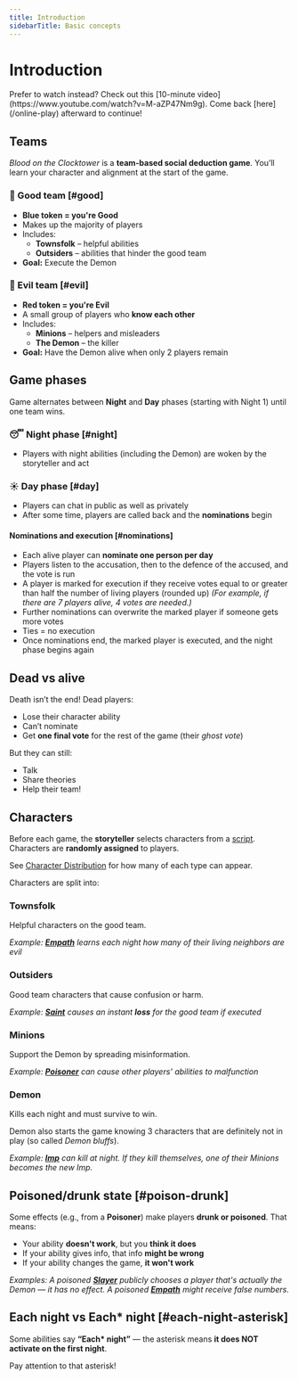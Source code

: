 ```yaml
---
title: Introduction
sidebarTitle: Basic concepts
---
```



# Introduction

<Callout>
Prefer to watch instead? Check out this [10-minute video](https://www.youtube.com/watch?v=M-aZP47Nm9g).  
Come back [here](/online-play) afterward to continue!
</Callout>

## Teams

*Blood on the Clocktower* is a **team-based social deduction game**. You’ll learn your character and alignment at the start of the game.

### 🔵 Good team [#good]

- **Blue token = you're Good**
- Makes up the majority of players
- Includes:
  - **Townsfolk** – helpful abilities
  - **Outsiders** – abilities that hinder the good team
- **Goal:** Execute the Demon

### 🔴 Evil team [#evil]

- **Red token = you're Evil**
- A small group of players who **know each other**
- Includes:
  - **Minions** – helpers and misleaders
  - **The Demon** – the killer
- **Goal:** Have the Demon alive when only 2 players remain

## Game phases

Game alternates between **Night** and **Day** phases (starting with Night 1) until one team wins.

### 😴 Night phase [#night]

- Players with night abilities (including the Demon) are woken by the storyteller and act

### ☀️ Day phase [#day]

- Players can chat in public as well as privately
- After some time, players are called back and the **nominations** begin

#### Nominations and execution [#nominations]

- Each alive player can **nominate one person per day**
- Players listen to the accusation, then to the defence of the accused, and the vote is run
- A player is marked for execution if they receive votes equal to or greater than half the number of living players (rounded up) _(For example, if there are 7 players alive, 4 votes are needed.)_
- Further nominations can overwrite the marked player if someone gets more votes
- Ties = no execution
- Once nominations end, the marked player is executed, and the night phase begins again

## Dead vs alive

Death isn’t the end! Dead players:

- Lose their character ability
- Can’t nominate
- Get **one final vote** for the rest of the game (their *ghost vote*)

But they can still:
- Talk
- Share theories
- Help their team!

## Characters

Before each game, the **storyteller** selects characters from a [script](/scripts). Characters are **randomly assigned** to players.

See [Character Distribution](/rules/character-distribution) for how many of each type can appear.

Characters are split into:

### Townsfolk

Helpful characters on the good team.

_Example: **[Empath](/scripts/trouble-brewing#empath)** learns each night how many of their living neighbors are evil_

### Outsiders

Good team characters that cause confusion or harm.

_Example: **[Saint](/scripts/trouble-brewing#saint)** causes an instant **loss** for the good team if executed_

### Minions

Support the Demon by spreading misinformation.

_Example: **[Poisoner](/scripts/trouble-brewing#poisoner)** can cause other players' abilities to malfunction_

### Demon

Kills each night and must survive to win.

Demon also starts the game knowing 3 characters that are definitely not in play (so called _Demon bluffs_).

_Example: **[Imp](/scripts/trouble-brewing#imp)** can kill at night. If they kill themselves, one of their Minions becomes the new Imp._

## Poisoned/drunk state [#poison-drunk]

Some effects (e.g., from a **Poisoner**) make players **drunk or poisoned**. That means:

- Your ability **doesn't work**, but you **think it does**
- If your ability gives info, that info **might be wrong**
- If your ability changes the game, **it won't work**

_Examples:_
_A poisoned **[Slayer](/scripts/trouble-brewing#slayer)** publicly chooses a player that's actually the Demon — it has no effect._
_A poisoned **[Empath](/scripts/trouble-brewing#empath)** might receive false numbers._

## Each night vs Each* night [#each-night-asterisk]

Some abilities say **“Each\* night”** — the asterisk means **it does NOT activate on the first night**.

Pay attention to that asterisk!
